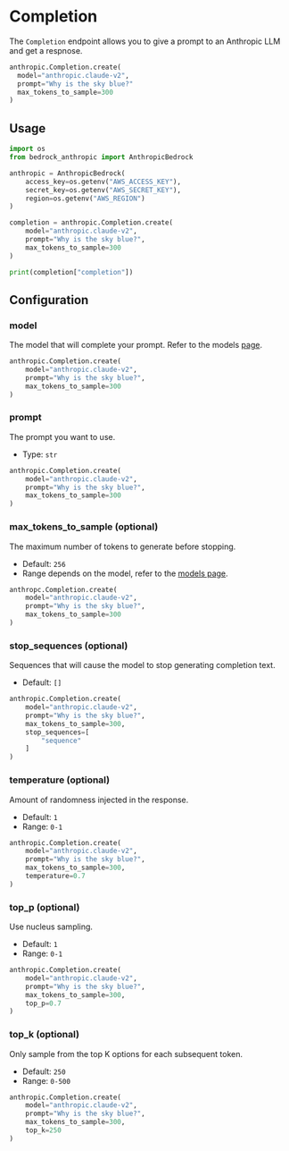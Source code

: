 # Completion

The `Completion` endpoint allows you to give a prompt to an Anthropic LLM and get a respnose.

```python
anthropic.Completion.create(
  model="anthropic.claude-v2",
  prompt="Why is the sky blue?"
  max_tokens_to_sample=300
)
```

## Usage

```python
import os
from bedrock_anthropic import AnthropicBedrock

anthropic = AnthropicBedrock(
    access_key=os.getenv("AWS_ACCESS_KEY"),
    secret_key=os.getenv("AWS_SECRET_KEY"),
    region=os.getenv("AWS_REGION")
)

completion = anthropic.Completion.create(
    model="anthropic.claude-v2",
    prompt="Why is the sky blue?",
    max_tokens_to_sample=300
)

print(completion["completion"])
```

## Configuration

### model

The model that will complete your prompt. Refer to the models [page](/python/models).

```python {2}
anthropic.Completion.create(
    model="anthropic.claude-v2",
    prompt="Why is the sky blue?",
    max_tokens_to_sample=300
)
```

### prompt

The prompt you want to use.

- Type: `str`

```python {3}
anthropic.Completion.create(
    model="anthropic.claude-v2",
    prompt="Why is the sky blue?",
    max_tokens_to_sample=300
)
```

### max_tokens_to_sample (optional)

The maximum number of tokens to generate before stopping.

- Default: `256`
- Range depends on the model, refer to the [models page](/python/models).

```python {4}
anthropc.Completion.create(
    model="anthropic.claude-v2",
    prompt="Why is the sky blue?",
    max_tokens_to_sample=300
)
```

### stop_sequences (optional)

Sequences that will cause the model to stop generating completion text.

- Default: `[]`

```python {5-7}
anthropic.Completion.create(
    model="anthropic.claude-v2",
    prompt="Why is the sky blue?",
    max_tokens_to_sample=300,
    stop_sequences=[
        "sequence"
    ]
)
```

### temperature (optional)

Amount of randomness injected in the response.

- Default: `1`
- Range: `0-1`

```python {5}
anthropic.Completion.create(
    model="anthropic.claude-v2",
    prompt="Why is the sky blue?",
    max_tokens_to_sample=300,
    temperature=0.7
)
```

### top_p (optional)

Use nucleus sampling.

- Default: `1`
- Range: `0-1`

```python {5}
anthropic.Completion.create(
    model="anthropic.claude-v2",
    prompt="Why is the sky blue?",
    max_tokens_to_sample=300,
    top_p=0.7
)
```

### top_k (optional)

Only sample from the top K options for each subsequent token.

- Default: `250`
- Range: `0-500`

```python {5}
anthropic.Completion.create(
    model="anthropic.claude-v2",
    prompt="Why is the sky blue?",
    max_tokens_to_sample=300,
    top_k=250
)
```
